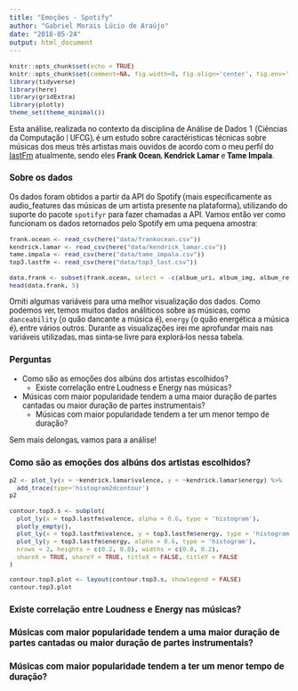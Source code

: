 ```yaml
---
title: "Emoções - Spotify"
author: "Gabriel Morais Lúcio de Araújo"
date: "2018-05-24"
output: html_document
---
```

<style type="text/css"> body { font-family: "Roboto", sans-serif; } body, td { font-size: 14px; } h1, h2, h3 { font-weight: bold; } code.r{ font-size: 11px; } </style>

```r
knitr::opts_chunk$set(echo = TRUE)
knitr::opts_chunk$set(comment=NA, fig.width=8, fig.align='center', fig.env='marginfigure')
library(tidyverse)
library(here)
library(gridExtra)
library(plotly)
theme_set(theme_minimal())
```

Esta análise, realizada no contexto da disciplina de Análise de Dados 1 (Ciências da Computação | UFCG), é um estudo sobre caractéristicas técnicas sobre músicas dos meus três artistas mais ouvidos de acordo com o meu perfil do [lastFm](https://www.last.fm/pt/user/gabrielmla) atualmente, sendo eles **Frank Ocean**, **Kendrick Lamar** e **Tame Impala**.

### Sobre os dados
Os dados foram obtidos a partir da API do Spotify (mais especificamente as audio_features das músicas de um artista presente na plataforma), utilizando do suporte do pacote `spotifyr` para fazer chamadas a API. Vamos então ver como funcionam os dados retornados pelo Spotify em uma pequena amostra:


```r
frank.ocean <- read_csv(here("data/frankocean.csv"))
kendrick.lamar <- read_csv(here("data/kendrick_lamar.csv"))
tame.impala <- read_csv(here("data/tame_impala.csv"))
top3.lastfm <- read_csv(here("data/top3_last.csv"))
```

```r
data.frank <- subset(frank.ocean, select = -c(album_uri, album_img, album_release_year, track_uri, album_popularity))
head(data.frank, 5)
```

Omiti algumas variáveis para uma melhor visualização dos dados. Como podemos ver, temos muitos dados análiticos sobre as músicas, como `danceability` (o quão dancante a música é), `energy` (o quão energética a música é), entre vários outros. Durante as visualizações irei me aprofundar mais nas variáveis utilizadas, mas sinta-se livre para explorá-los nessa tabela.

### Perguntas
* Como são as emoções dos albúns dos artistas escolhidos?
    + Existe correlação entre Loudness e Energy nas músicas?
* Músicas com maior popularidade tendem a uma maior duração de partes cantadas ou maior duração de partes instrumentais?
    + Músicas com maior popularidade tendem a ter um menor tempo de duração?
    
Sem mais delongas, vamos para a análise!

### Como são as emoções dos albúns dos artistas escolhidos?
```r
p2 <- plot_ly(x = ~kendrick.lamar$valence, y = ~kendrick.lamar$energy) %>% 
  add_trace(type='histogram2dcontour')
p2
```

```r
contour.top3.s <- subplot(
  plot_ly(x = top3.lastfm$valence, alpha = 0.6, type = 'histogram'), 
  plotly_empty(), 
  plot_ly(x = top3.lastfm$valence, y = top3.lastfm$energy, type = 'histogram2dcontour', showscale = F), 
  plot_ly(y = top3.lastfm$energy, alpha = 0.6, type = 'histogram'),
  nrows = 2, heights = c(0.2, 0.8), widths = c(0.8, 0.2), 
  shareX = TRUE, shareY = TRUE, titleX = FALSE, titleY = FALSE
)

contour.top3.plot <- layout(contour.top3.s, showlegend = FALSE)
contour.top3.plot
```


### Existe correlação entre Loudness e Energy nas músicas?
### Músicas com maior popularidade tendem a uma maior duração de partes cantadas ou maior duração de partes instrumentais?
### Músicas com maior popularidade tendem a ter um menor tempo de duração?
